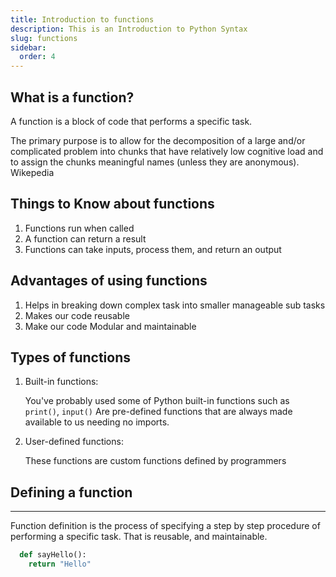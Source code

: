 ```yaml
---
title: Introduction to functions
description: This is an Introduction to Python Syntax
slug: functions
sidebar:
  order: 4
---
```



## What is a function?

A function is a block of code that performs a specific task.

<Aside title="note" type="note">
  The primary purpose is to allow for the decomposition of a large and/or
  complicated problem into chunks that have relatively low cognitive load and to
  assign the chunks meaningful names (unless they are anonymous). Wikepedia
</Aside>

## Things to Know about functions

1. Functions run when called
2. A function can return a result
3. Functions can take inputs, process them, and return an output

## Advantages of using functions

1. Helps in breaking down complex task into smaller manageable sub tasks
2. Makes our code reusable
3. Make our code Modular and maintainable

## Types of functions

1. Built-in functions:

   You've probably used some of Python built-in functions such as `print()`, `input()`
   Are pre-defined functions that are always made available to us needing no imports.

2. User-defined functions:

   These functions are custom functions defined by programmers

## Defining a function

---

Function definition is the process of specifying a step by step procedure of performing a specific task.
That is reusable, and maintainable.

```py
  def sayHello():
    return "Hello"
```
